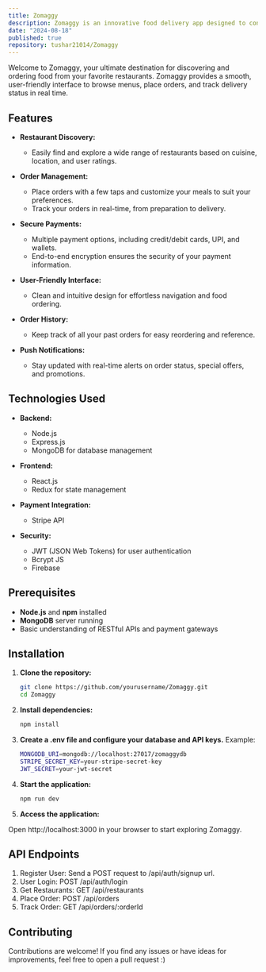 ```yaml
---
title: Zomaggy
description: Zomaggy is an innovative food delivery app designed to connect users with a variety of restaurants for quick and easy food orders. The app offers a seamless user experience, efficient order tracking, and secure payment methods.
date: "2024-08-18"
published: true
repository: tushar21014/Zomaggy
---
```


Welcome to Zomaggy, your ultimate destination for discovering and ordering food from your favorite restaurants. Zomaggy provides a smooth, user-friendly interface to browse menus, place orders, and track delivery status in real time.

## Features

- **Restaurant Discovery:**
  - Easily find and explore a wide range of restaurants based on cuisine, location, and user ratings.

- **Order Management:**
  - Place orders with a few taps and customize your meals to suit your preferences.
  - Track your orders in real-time, from preparation to delivery.

- **Secure Payments:**
  - Multiple payment options, including credit/debit cards, UPI, and wallets.
  - End-to-end encryption ensures the security of your payment information.

- **User-Friendly Interface:**
  - Clean and intuitive design for effortless navigation and food ordering.
  
- **Order History:**
  - Keep track of all your past orders for easy reordering and reference.

- **Push Notifications:**
  - Stay updated with real-time alerts on order status, special offers, and promotions.

## Technologies Used

- **Backend:**
  - Node.js
  - Express.js
  - MongoDB for database management

- **Frontend:**
  - React.js
  - Redux for state management

- **Payment Integration:**
  - Stripe API

- **Security:**
  - JWT (JSON Web Tokens) for user authentication
  - Bcrypt JS
  - Firebase

## Prerequisites

- **Node.js** and **npm** installed
- **MongoDB** server running
- Basic understanding of RESTful APIs and payment gateways

## Installation

1. **Clone the repository:**
   ```bash
   git clone https://github.com/yourusername/Zomaggy.git
   cd Zomaggy

2. **Install dependencies:**

    ```bash
    npm install

3. **Create a .env file and configure your database and API keys.**
Example:
    ```bash
    MONGODB_URI=mongodb://localhost:27017/zomaggydb
    STRIPE_SECRET_KEY=your-stripe-secret-key
    JWT_SECRET=your-jwt-secret

4. **Start the application:**

    ``` bash
    npm run dev 
5. **Access the application:**

Open http://localhost:3000 in your browser to start exploring Zomaggy.

## API Endpoints
1. Register User: Send a POST request to /api/auth/signup url.
2. User Login: POST /api/auth/login
3. Get Restaurants: GET /api/restaurants
4. Place Order: POST /api/orders
5. Track Order: GET /api/orders/:orderId

## Contributing
Contributions are welcome! If you find any issues or have ideas for improvements, feel free to open a pull request :)

